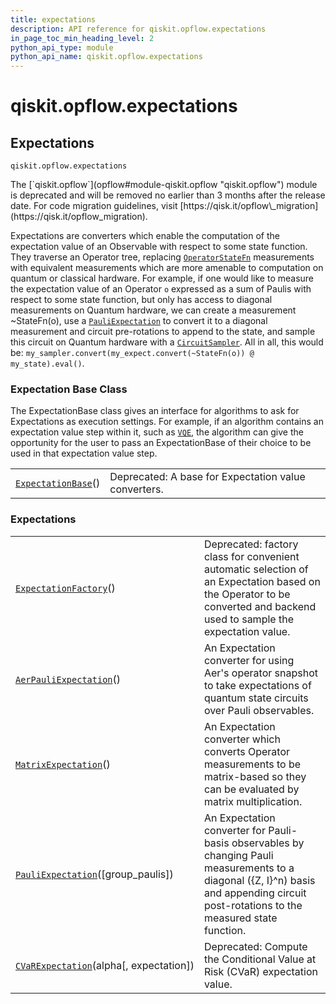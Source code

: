 ```yaml
---
title: expectations
description: API reference for qiskit.opflow.expectations
in_page_toc_min_heading_level: 2
python_api_type: module
python_api_name: qiskit.opflow.expectations
---
```


<span id="module-qiskit.opflow.expectations" />

<span id="qiskit-opflow-expectations" />

# qiskit.opflow\.expectations

<span id="expectations-qiskit-opflow-expectations" />

## Expectations

`qiskit.opflow.expectations`

<Admonition title="Deprecated since version 0.24.0" type="danger">
  The [`qiskit.opflow`](opflow#module-qiskit.opflow "qiskit.opflow") module is deprecated and will be removed no earlier than 3 months after the release date. For code migration guidelines, visit [https://qisk.it/opflow\_migration](https://qisk.it/opflow_migration).
</Admonition>

Expectations are converters which enable the computation of the expectation value of an Observable with respect to some state function. They traverse an Operator tree, replacing [`OperatorStateFn`](qiskit.opflow.state_fns.OperatorStateFn "qiskit.opflow.state_fns.OperatorStateFn") measurements with equivalent measurements which are more amenable to computation on quantum or classical hardware. For example, if one would like to measure the expectation value of an Operator `o` expressed as a sum of Paulis with respect to some state function, but only has access to diagonal measurements on Quantum hardware, we can create a measurement \~StateFn(o), use a [`PauliExpectation`](qiskit.opflow.expectations.PauliExpectation "qiskit.opflow.expectations.PauliExpectation") to convert it to a diagonal measurement and circuit pre-rotations to append to the state, and sample this circuit on Quantum hardware with a [`CircuitSampler`](qiskit.opflow.converters.CircuitSampler "qiskit.opflow.converters.CircuitSampler"). All in all, this would be: `my_sampler.convert(my_expect.convert(~StateFn(o)) @ my_state).eval()`.

### Expectation Base Class

The ExpectationBase class gives an interface for algorithms to ask for Expectations as execution settings. For example, if an algorithm contains an expectation value step within it, such as [`VQE`](qiskit.algorithms.VQE "qiskit.algorithms.VQE"), the algorithm can give the opportunity for the user to pass an ExpectationBase of their choice to be used in that expectation value step.

|                                                                                                                |                                                      |
| -------------------------------------------------------------------------------------------------------------- | ---------------------------------------------------- |
| [`ExpectationBase`](qiskit.opflow.expectations.ExpectationBase "qiskit.opflow.expectations.ExpectationBase")() | Deprecated: A base for Expectation value converters. |

### Expectations

|                                                                                                                                     |                                                                                                                                                                                          |
| ----------------------------------------------------------------------------------------------------------------------------------- | ---------------------------------------------------------------------------------------------------------------------------------------------------------------------------------------- |
| [`ExpectationFactory`](qiskit.opflow.expectations.ExpectationFactory "qiskit.opflow.expectations.ExpectationFactory")()             | Deprecated: factory class for convenient automatic selection of an Expectation based on the Operator to be converted and backend used to sample the expectation value.                   |
| [`AerPauliExpectation`](qiskit.opflow.expectations.AerPauliExpectation "qiskit.opflow.expectations.AerPauliExpectation")()          | An Expectation converter for using Aer's operator snapshot to take expectations of quantum state circuits over Pauli observables.                                                        |
| [`MatrixExpectation`](qiskit.opflow.expectations.MatrixExpectation "qiskit.opflow.expectations.MatrixExpectation")()                | An Expectation converter which converts Operator measurements to be matrix-based so they can be evaluated by matrix multiplication.                                                      |
| [`PauliExpectation`](qiskit.opflow.expectations.PauliExpectation "qiskit.opflow.expectations.PauliExpectation")(\[group\_paulis])   | An Expectation converter for Pauli-basis observables by changing Pauli measurements to a diagonal (\{Z, I}^n) basis and appending circuit post-rotations to the measured state function. |
| [`CVaRExpectation`](qiskit.opflow.expectations.CVaRExpectation "qiskit.opflow.expectations.CVaRExpectation")(alpha\[, expectation]) | Deprecated: Compute the Conditional Value at Risk (CVaR) expectation value.                                                                                                              |

